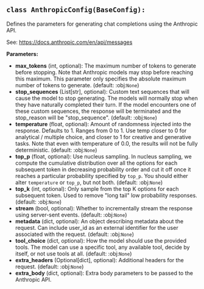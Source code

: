 <a id="camel.configs.anthropic_config"></a>

<a id="camel.configs.anthropic_config.AnthropicConfig"></a>

## `class AnthropicConfig(BaseConfig):`

Defines the parameters for generating chat completions using the
Anthropic API.

See: https://docs.anthropic.com/en/api/messages

**Parameters:**

- **max_tokens** (int, optional): The maximum number of tokens to generate before stopping. Note that Anthropic models may stop before reaching this maximum. This parameter only specifies the absolute maximum number of tokens to generate. (default: :obj:`None`)
- **stop_sequences** (List[str], optional): Custom text sequences that will cause the model to stop generating. The models will normally stop when they have naturally completed their turn. If the model encounters one of these custom sequences, the response will be terminated and the stop_reason will be "stop_sequence". (default: :obj:`None`)
- **temperature** (float, optional): Amount of randomness injected into the response. Defaults to 1. Ranges from 0 to 1. Use temp closer to 0 for analytical / multiple choice, and closer to 1 for creative and generative tasks. Note that even with temperature of 0.0, the results will not be fully deterministic. (default: :obj:`None`)
- **top_p** (float, optional): Use nucleus sampling. In nucleus sampling, we compute the cumulative distribution over all the options for each subsequent token in decreasing probability order and cut it off once it reaches a particular probability specified by `top_p`. You should either alter `temperature` or `top_p`, but not both. (default: :obj:`None`)
- **top_k** (int, optional): Only sample from the top K options for each subsequent token. Used to remove "long tail" low probability responses. (default: :obj:`None`)
- **stream** (bool, optional): Whether to incrementally stream the response using server-sent events. (default: :obj:`None`)
- **metadata** (dict, optional): An object describing metadata about the request. Can include user_id as an external identifier for the user associated with the request. (default: :obj:`None`)
- **tool_choice** (dict, optional): How the model should use the provided tools. The model can use a specific tool, any available tool, decide by itself, or not use tools at all. (default: :obj:`None`)
- **extra_headers** (Optional[dict], optional): Additional headers for the request. (default: :obj:`None`)
- **extra_body** (dict, optional): Extra body parameters to be passed to the Anthropic API.
